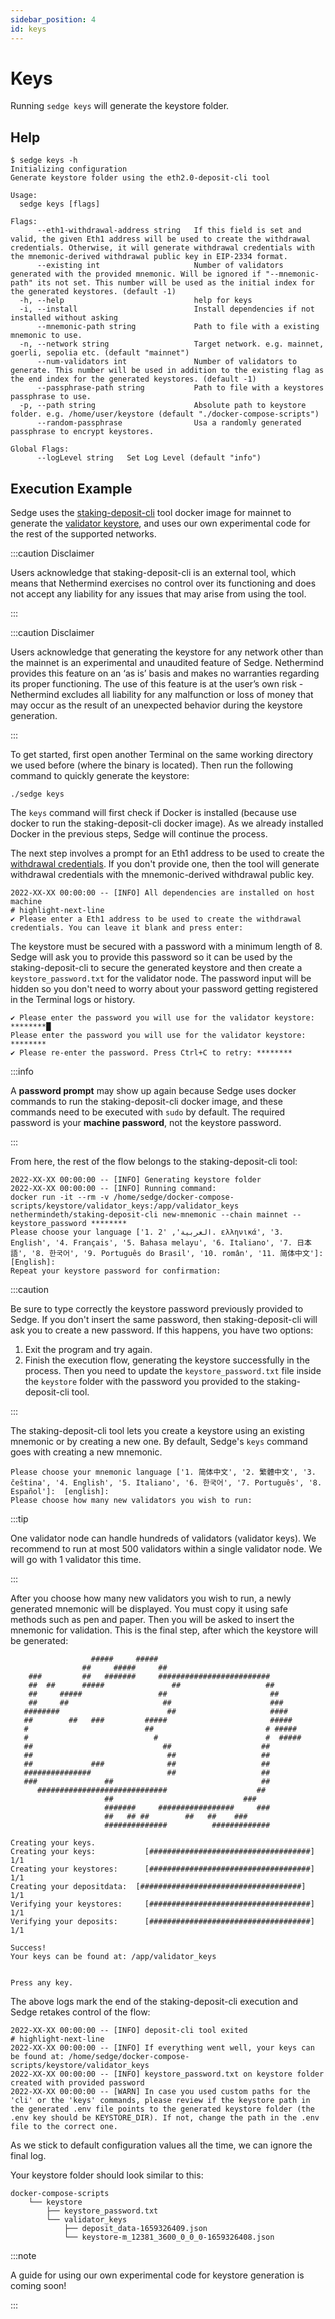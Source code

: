 ```yaml
---
sidebar_position: 4
id: keys
---
```


# Keys

Running `sedge keys` will generate the keystore folder.

## Help

```
$ sedge keys -h
Initializing configuration
Generate keystore folder using the eth2.0-deposit-cli tool

Usage:
  sedge keys [flags]

Flags:
      --eth1-withdrawal-address string   If this field is set and valid, the given Eth1 address will be used to create the withdrawal credentials. Otherwise, it will generate withdrawal credentials with the mnemonic-derived withdrawal public key in EIP-2334 format.
      --existing int                     Number of validators generated with the provided mnemonic. Will be ignored if "--mnemonic-path" its not set. This number will be used as the initial index for the generated keystores. (default -1)
  -h, --help                             help for keys
  -i, --install                          Install dependencies if not installed without asking
      --mnemonic-path string             Path to file with a existing mnemonic to use.
  -n, --network string                   Target network. e.g. mainnet, goerli, sepolia etc. (default "mainnet")
      --num-validators int               Number of validators to generate. This number will be used in addition to the existing flag as the end index for the generated keystores. (default -1)
      --passphrase-path string           Path to file with a keystores passphrase to use.
  -p, --path string                      Absolute path to keystore folder. e.g. /home/user/keystore (default "./docker-compose-scripts")
      --random-passphrase                Usa a randomly generated passphrase to encrypt keystores.

Global Flags:
      --logLevel string   Set Log Level (default "info")
```

## Execution Example


Sedge uses the [staking-deposit-cli](https://github.com/ethereum/staking-deposit-cli) tool docker image for mainnet to generate the [validator keystore](/docs/concepts/keystore), and uses our own experimental code for the rest of the supported networks.

:::caution Disclaimer

Users acknowledge that staking-deposit-cli is an external tool, which means that Nethermind exercises no control over its functioning and does not accept any liability for any issues that may arise from using the tool.

:::

:::caution Disclaimer

Users acknowledge that generating the keystore for any network other than the mainnet is an experimental and unaudited feature of Sedge. Nethermind provides this feature on an ‘as is’ basis and makes no warranties regarding its proper functioning. The use of this feature is at the user’s own risk - Nethermind excludes all liability for any malfunction or loss of money that may occur as the result of an unexpected behavior during the keystore generation.

:::

To get started, first open another Terminal on the same working directory we used before (where the binary is located). Then run the following command to quickly generate the keystore:

```
./sedge keys
```

The `keys` command will first check if Docker is installed (because use docker to run the staking-deposit-cli docker image). As we already installed Docker in the previous steps, Sedge will continue the process.

The next step involves a prompt for an Eth1 address to be used to create the [withdrawal credentials](/docs/concepts/keystore). If you don't provide one, then the tool will generate withdrawal credentials with the mnemonic-derived withdrawal public key.

```logs
2022-XX-XX 00:00:00 -- [INFO] All dependencies are installed on host machine
# highlight-next-line
✔ Please enter a Eth1 address to be used to create the withdrawal credentials. You can leave it blank and press enter:
```

The keystore must be secured with a password with a minimum length of 8. Sedge will ask you to provide this password so it can be used by the staking-deposit-cli to secure the generated keystore and then create a `keystore_password.txt` for the validator node. The password input will be hidden so you don't need to worry about your password getting registered in the Terminal logs or history.

```
✔ Please enter the password you will use for the validator keystore: ********█
Please enter the password you will use for the validator keystore: ********
✔ Please re-enter the password. Press Ctrl+C to retry: ********
```

:::info

A **password prompt** may show up again because Sedge uses docker commands to run the staking-deposit-cli docker image, and these commands need to be executed with `sudo` by default. The required password is your **machine password**, not the keystore password.

:::

From here, the rest of the flow belongs to the staking-deposit-cli tool:

```
2022-XX-XX 00:00:00 -- [INFO] Generating keystore folder
2022-XX-XX 00:00:00 -- [INFO] Running command:
docker run -it --rm -v /home/sedge/docker-compose-scripts/keystore/validator_keys:/app/validator_keys nethermindeth/staking-deposit-cli new-mnemonic --chain mainnet --keystore_password ********
Please choose your language ['1. العربية', '2. ελληνικά', '3. English', '4. Français', '5. Bahasa melayu', '6. Italiano', '7. 日本語', '8. 한국어', '9. Português do Brasil', '10. român', '11. 简体中文']:  [English]:
Repeat your keystore password for confirmation:
```

:::caution

Be sure to type correctly the keystore password previously provided to Sedge. If you don't insert the same password, then staking-deposit-cli will ask you to create a new password. If this happens, you have two options:

1. Exit the program and try again.
2. Finish the execution flow, generating the keystore successfully in the process. Then you need to update the `keystore_password.txt` file inside the `keystore` folder with the password you provided to the staking-deposit-cli tool.

:::

The staking-deposit-cli tool lets you create a keystore using an existing mnemonic or by creating a new one. By default, Sedge's `keys` command goes with creating a new mnemonic.

```
Please choose your mnemonic language ['1. 简体中文', '2. 繁體中文', '3. čeština', '4. English', '5. Italiano', '6. 한국어', '7. Português', '8. Español']:  [english]:
Please choose how many new validators you wish to run:
```

:::tip

One validator node can handle hundreds of validators (validator keys). We recommend to run at most 500 validators within a single validator node. We will go with 1 validator this time.

:::

After you choose how many new validators you wish to run, a newly generated mnemonic will be displayed. You must copy it using safe methods such as pen and paper. Then you will be asked to insert the mnemonic for validation. This is the final step, after which the keystore will be generated:

```
                  #####     #####
                ##     #####     ##
    ###         ##   #######     #########################
    ##  ##      #####               ##                   ##
    ##     #####                 ##                       ##
    ##     ##                     ##                      ###
   ########                        ##                     ####
   ##        ##   ###         #####                       #####
   #                          ##                         # #####
   #                            #                        #  #####
   ##                             ##                    ##
   ##                              ##                   ##
   ##             ###              ##                   ##
   ###############                 ##                   ##
   ###               ##                                 ##
      #############################                    ##
                     ##                             ###
                     #######     #################     ###
                     ##   ## ##        ##   ##    ###
                     ##############          #############

Creating your keys.
Creating your keys:		      [####################################]  1/1
Creating your keystores:	  [####################################]  1/1
Creating your depositdata:	[####################################]  1/1
Verifying your keystores:	  [####################################]  1/1
Verifying your deposits:	  [####################################]  1/1

Success!
Your keys can be found at: /app/validator_keys


Press any key.
```

The above logs mark the end of the staking-deposit-cli execution and Sedge retakes control of the flow:

```logs
2022-XX-XX 00:00:00 -- [INFO] deposit-cli tool exited
# highlight-next-line
2022-XX-XX 00:00:00 -- [INFO] If everything went well, your keys can be found at: /home/sedge/docker-compose-scripts/keystore/validator_keys
2022-XX-XX 00:00:00 -- [INFO] keystore_password.txt on keystore folder created with provided password
2022-XX-XX 00:00:00 -- [WARN] In case you used custom paths for the 'cli' or the 'keys' commands, please review if the keystore path in the generated .env file points to the generated keystore folder (the .env key should be KEYSTORE_DIR). If not, change the path in the .env file to the correct one.
```

As we stick to default configuration values all the time, we can ignore the final log.

Your keystore folder should look similar to this:

```
docker-compose-scripts
    └── keystore
        ├── keystore_password.txt
        └── validator_keys
            ├── deposit_data-1659326409.json
            └── keystore-m_12381_3600_0_0_0-1659326408.json
```

:::note

A guide for using our own experimental code for keystore generation is coming soon!

:::
